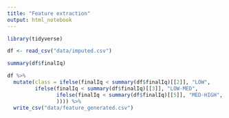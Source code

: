 ```yaml
---
title: "Feature extraction"
output: html_notebook
---
```




```r
library(tidyverse)

df <- read_csv("data/imputed.csv")

summary(df$finalIq)

df %>%
  mutate(class = ifelse(finalIq < summary(df$finalIq)[[2]], "LOW", 
         ifelse(finalIq < summary(df$finalIq)[[3]], "LOW-MED", 
                ifelse(finalIq < summary(df$finalIq)[[5]], "MED-HIGH", "HIGH"
                )))) %>%
  write_csv("data/feature_generated.csv")
```

